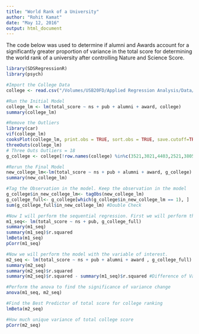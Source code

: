```yaml
---
title: "World Rank of a University"
author: "Rohit Kamat"
date: "May 12, 2016"
output: html_document
---
```


The code below was used to determine if alumni and Awards account for a significantly greater proportion of variance in the total score for determining the world rank of a university after controlling Nature and Science Score.


```r
library(SDSRegressionR)
library(psych)

#Import the College Data
college <- read.csv("/Volumes/USB20FD/Applied Regression Analysis/Data/shanghaiData.csv")

#Run the Initial Model
college_lm <- lm(total_score ~ ns + pub + alumni + award, college)
summary(college_lm)

#Remove the Outliers
library(car)
vif(college_lm)
cooksPlot(college_lm, print.obs = TRUE, sort.obs = TRUE, save.cutoff=TRUE)
threeOuts(college_lm)
# Three Outs Outliers = 18
g_college <- college[!row.names(college) %in%c(3521,3021,4403,2521,3805,2015,2021,3804,1512,1002,3020,3520,2520,506,3903,6,3800,2517),]
```


```r
#Rerun the Final Model
new_college_lm<-lm(total_score ~ ns + pub + alumni + award, g_college)
summary(new_college_lm)

#Tag the Observation in the model. Keep the observation in the model
g_college$in_new_college_lm<- tagObs(new_college_lm)
g_college_full<- g_college[which(g_college$in_new_college_lm == 1), ]
sum(g_college_full$in_new_college_lm) #Double Check

#Now I will perform the sequential regression. First we will perform the model with just our nuisance variables.
m1_seq<- lm(total_score ~ ns + pub, g_college_full)
summary(m1_seq)
summary(m1_seq)$r.squared
lmBeta(m1_seq)
pCorr(m1_seq)

#Now we will perform the model with the variable of interest.
m2_seq <- lm(total_score ~ ns + pub + alumni + award , g_college_full)
summary(m2_seq)
summary(m2_seq)$r.squared
summary(m2_seq)$r.squared - summary(m1_seq)$r.squared #Difference of Variance between the variables of interest and the nuisance variables.

#Perform the anova to find the significance of variance change
anova(m1_seq, m2_seq)

#Find the Best Predictor of total score for college ranking
lmBeta(m2_seq)

#How much unique variance of total college score
pCorr(m2_seq)
```

